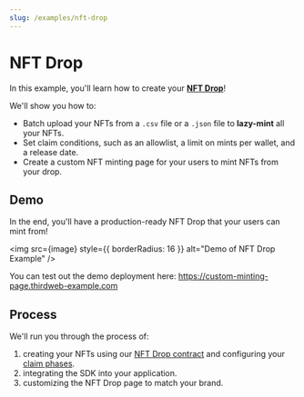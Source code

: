 ```yaml
---
slug: /examples/nft-drop
---
```



# NFT Drop

In this example, you'll learn how to create your [**NFT Drop**](https://portal.thirdweb.com/pre-built-contracts/nft-drop)!

We'll show you how to:

- Batch upload your NFTs from a `.csv` file or a `.json` file to **lazy-mint** all your NFTs.
- Set claim conditions, such as an allowlist, a limit on mints per wallet, and a release date.
- Create a custom NFT minting page for your users to mint NFTs from your drop.

## Demo

In the end, you'll have a production-ready NFT Drop that your users can mint from!

<img src={image} style={{ borderRadius: 16 }} alt="Demo of NFT Drop Example" />

You can test out the demo deployment here: https://custom-minting-page.thirdweb-example.com

## Process

We'll run you through the process of:

1. creating your NFTs using our [NFT Drop contract](https://portal.thirdweb.com/pre-built-contracts/nft-drop) and configuring your [claim phases](https://portal.thirdweb.com/pre-built-contracts/nft-drop#setting-claim-phases).
2. integrating the SDK into your application.
3. customizing the NFT Drop page to match your brand.
